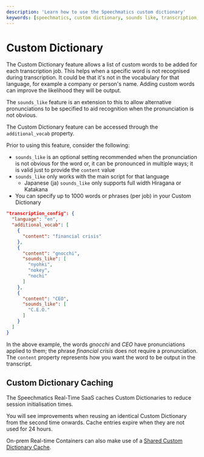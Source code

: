 ```yaml
---
description: 'Learn how to use the Speechmatics custom dictionary'
keywords: [speechmatics, custom dictionary, sounds like, transcription, speech recognition, asr]
---
```


# Custom Dictionary

The Custom Dictionary feature allows a list of custom words to be added for each transcription job. This helps when a specific word is not recognised during transcription. It could be that it's not in the vocabulary for that language, for example a company or person's name. Adding custom words can improve the likelihood they will be output.

The `sounds_like` feature is an extension to this to allow alternative pronunciations to be specified to aid recognition when the pronunciation is not obvious.

The Custom Dictionary feature can be accessed through the `additional_vocab` property.

Prior to using this feature, consider the following:

- `sounds_like` is an optional setting recommended when the pronunciation is not obvious for the word or, it can be pronounced in multiple ways; it is valid just to provide the `content` value
- `sounds_like` only works with the main script for that language
  - Japanese (ja) `sounds_like` only supports full width Hiragana or Katakana
- You can specify up to 1000 words or phrases (per job) in your Custom Dictionary

```json
"transcription_config": {
  "language": "en",
  "additional_vocab": [
    {
      "content": "financial crisis"
    },
    {
      "content": "gnocchi",
      "sounds_like": [
        "nyohki",
        "nokey",
        "nochi"
      ]
    },
    {
      "content": "CEO",
      "sounds_like": [
        "C.E.O."
      ]
    }
  ]
}
```

In the above example, the words _gnocchi_ and _CEO_ have pronunciations applied to them; the phrase _financial crisis_ does not require a pronunciation. The `content` property represents how you want the word to be output in the transcript.

## Custom Dictionary Caching
The Speechmatics Real-Time SaaS caches Custom Dictionaries to reduce session initialisation times. 

You will see improvements when reusing an identical Custom Dictionary from the second time onwards. Cache entries expire when they are not used for 24 hours.

On-prem Real-time Containers can also make use of a [Shared Custom Dictionary Cache](/deployments/container/cpu-speech-to-text#how-to-use-a-shared-custom-dictionary-cache).
